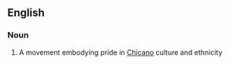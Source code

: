 ==English==

===Noun===
{{wikipedia}}
{{en-noun|-}}

# {{lb|en|US}} A movement embodying pride in [[Chicano]] culture and ethnicity
